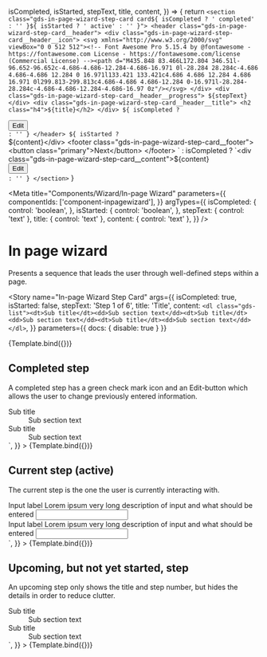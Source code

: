 
  isCompleted,
  isStarted,
  stepText,
  title,
  content,
}) => {
  return `
    <section class="gds-in-page-wizard-step-card card${
      isCompleted ? ' completed' : ''
    }${
      isStarted ? ' active' : ''
    }">
      <header class="gds-in-page-wizard-step-card__header">
        <div class="gds-in-page-wizard-step-card__header__icon">
            <svg xmlns="http://www.w3.org/2000/svg" viewBox="0 0 512 512"><!-- Font Awesome Pro 5.15.4 by @fontawesome - https://fontawesome.com License - https://fontawesome.com/license (Commercial License) --><path d="M435.848 83.466L172.804 346.51l-96.652-96.652c-4.686-4.686-12.284-4.686-16.971 0l-28.284 28.284c-4.686 4.686-4.686 12.284 0 16.971l133.421 133.421c4.686 4.686 12.284 4.686 16.971 0l299.813-299.813c4.686-4.686 4.686-12.284 0-16.971l-28.284-28.284c-4.686-4.686-12.284-4.686-16.97 0z"/></svg>
        </div>
        <div class="gds-in-page-wizard-step-card__header__progress">
          ${stepText}
        </div>
        <div class="gds-in-page-wizard-step-card__header__title">
          <h2 class="h4">${title}</h2>
        </div>
        ${
          isCompleted
            ? `
        <div class="gds-in-page-wizard-step-card__header__edit">
          <button class="secondary small">Edit</button>
        </div>`
            : ''
        }
      </header>
      ${
        isStarted ?
          `<div class="gds-in-page-wizard-step-card__content">${content}</div>
            <footer class="gds-in-page-wizard-step-card__footer">
              <button class="primary">Next</button>
            </footer>
          `
          : isCompleted ?
            `<div class="gds-in-page-wizard-step-card__content">${content}</div>
              <footer class="gds-in-page-wizard-step-card__footer__edit">
                <button class="secondary">Edit</button>
              </footer>
            `
          : ''
      }
    </section>
    `
}

<Meta
  title="Components/Wizard/In-page Wizard"
  parameters={{
    componentIds: ['component-inpagewizard'],
  }}
  argTypes={{
    isCompleted: {
      control: 'boolean',
    },
    isStarted: {
      control: 'boolean',
    },
    stepText: { control: 'text' },
    title: { control: 'text' },
    content: { control: 'text' },
  }}
/>

# In page wizard

Presents a sequence that leads the user through well-defined steps within a page.

<Story
  name="In-page Wizard Step Card"
  args={{
    isCompleted: true,
    isStarted: false,
    stepText: 'Step 1 of 6',
    title: 'Title',
    content: `<dl class="gds-list"><dt>Sub title</dt><dd>Sub section text</dd><dt>Sub title</dt><dd>Sub section text</dd><dt>Sub title</dt><dd>Sub section text</dd></dl>`,
  }}
  parameters={{ docs: { disable: true } }}
>
  {Template.bind({})}
</Story>

## Completed step

A completed step has a green check mark icon and an Edit-button which allows the user to change previously entered information.

<Canvas>
  <Story
    name="Completed step"
    args={{
      isCompleted: true,
      isStarted: false,
      stepText: 'Step 1 of 6',
      title: 'Title',
      content: `<dl class="gds-list"><dt>Sub title</dt><dd>Sub section text</dd><dt>Sub title</dt><dd>Sub section text</dd></dl>`,
    }}
  >
    {Template.bind({})}
  </Story>
</Canvas>

## Current step (active)

The current step is the one the user is currently interacting with.

<Canvas>
  <Story
    name="Current step"
    args={{
      isCompleted: false,
      isStarted: true,
      stepText: 'Step 2 of 6',
      title: 'Title',
      content: `<div class="form-group">
          <label for="inputInvalid">Input label</label>
          <span class="form-info">Lorem ipsum very long description of input and what should be entered</span>
          <input id="inputInvalid" type="text" />
        </div>
        <div class="form-group">
          <label for="inputInvalid">Input label</label>
          <span class="form-info">Lorem ipsum very long description of input and what should be entered</span>
          <input id="inputInvalid" type="text" />
        </div>`,
    }}
  >
    {Template.bind({})}
  </Story>
</Canvas>

## Upcoming, but not yet started, step

An upcoming step only shows the title and step number, but hides the details in order to reduce clutter.

<Canvas>
  <Story
    name="Not started step"
    args={{
      isCompleted: false,
      isStarted: false,
      stepText: 'Step 3 of 6',
      title: 'Title',
      content: `<dl class="gds-list"><dt>Sub title</dt><dd>Sub section text</dd><dt>Sub title</dt><dd>Sub section text</dd></dl>`,
    }}
  >
    {Template.bind({})}
  </Story>
</Canvas>

